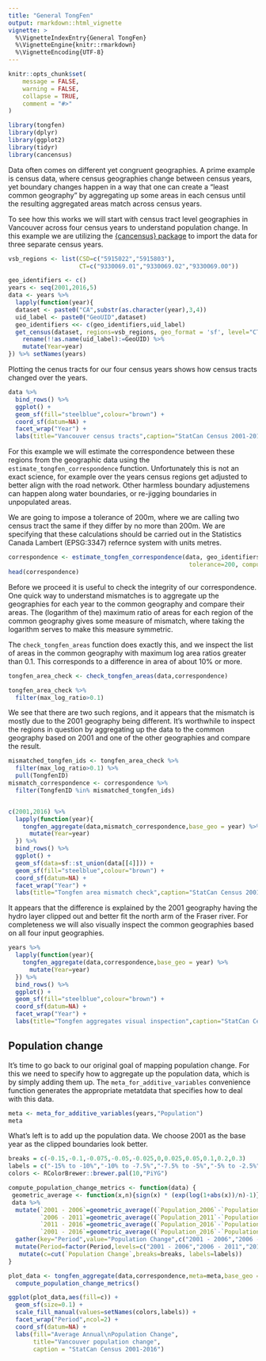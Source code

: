 ```yaml
---
title: "General TongFen"
output: rmarkdown::html_vignette
vignette: >
  %\VignetteIndexEntry{General TongFen}
  %\VignetteEngine{knitr::rmarkdown}
  %\VignetteEncoding{UTF-8}
---
```


```r
knitr::opts_chunk$set(
	message = FALSE,
	warning = FALSE,
	collapse = TRUE,
	comment = "#>"
)
```

```r
library(tongfen)
library(dplyr)
library(ggplot2)
library(tidyr)
library(cancensus)
```


Data often comes on different yet congruent geographies. A prime example is census data, where census geographies change between census years, yet boundary changes happen in a way that one can create a "least common geography" by aggregating up some areas in each census until the resulting aggregated areas match across census years.

To see how this works we will start with census tract level geographies in Vancouver across four census years to understand population change. In this example we are utilizing the [{cancensus} package](https://mountainmath.github.io/cancensus/index.html) to import the data for three separate census years.

```r
vsb_regions <- list(CSD=c("5915022","5915803"),
                    CT=c("9330069.01","9330069.02","9330069.00"))

geo_identifiers <- c()
years <- seq(2001,2016,5)
data <- years %>% 
  lapply(function(year){
  dataset <- paste0("CA",substr(as.character(year),3,4))
  uid_label <- paste0("GeoUID",dataset)
  geo_identifiers <<- c(geo_identifiers,uid_label)
  get_census(dataset, regions=vsb_regions, geo_format = 'sf', level="CT", quiet=TRUE) %>%
    rename(!!as.name(uid_label):=GeoUID) %>%
    mutate(Year=year)
}) %>% setNames(years)
```

Plotting the cenus tracts for our four census years shows how census tracts changed over the years.

```r
data %>%
  bind_rows() %>%
  ggplot() +
  geom_sf(fill="steelblue",colour="brown") +
  coord_sf(datum=NA) +
  facet_wrap("Year") +
  labs(title="Vancouver census tracts",caption="StatCan Census 2001-2016")
```

For this example we will estimate the correspondence between these regions from the geographic data using the `estimate_tongfen_correspondence` function. Unfortunately this is not an exact science, for example over the years census regions get adjusted to better align with the road network. Other harmless boundary adjustemens can happen along water boundaries, or re-jigging boundaries in unpopulated areas. 

We are going to impose a tolerance of 200m, where we are calling two census tract the same if they differ by no more than 200m. We are specifying that these calculations should be carried out in the Statistics Canada Lambert (EPSG:3347) refernce system with units metres.

```r
correspondence <- estimate_tongfen_correspondence(data, geo_identifiers,
                                                   tolerance=200, computation_crs=3347)
head(correspondence)
```

Before we proceed it is useful to check the integrity of our correspondence. One quick way to understand mismatches is to aggregate up the geographies for each year to the common geography and compare their areas. The (logarithm of the) maximum ratio of areas for each region of the common geography gives some measure of mismatch, where taking the logarithm serves to make this measure symmetric.

The `check_tongfen_areas` function does exactly this, and we inspect the list of areas in the common geography with maximum log area ratios greater than 0.1. This corresponds to a difference in area of about 10% or more.


```r
tongfen_area_check <- check_tongfen_areas(data,correspondence)

tongfen_area_check %>% 
  filter(max_log_ratio>0.1)
```

We see that there are two such regions, and it appears that the mismatch is mostly due to the 2001 geography being different. It's worthwhile to inspect the regions in question by aggregating up the data to the common geography based on 2001 and one of the other geographies and compare the result.

```r
mismatched_tongfen_ids <- tongfen_area_check %>%
  filter(max_log_ratio>0.1) %>% 
  pull(TongfenID)
mismatch_correspondence <- correspondence %>% 
  filter(TongfenID %in% mismatched_tongfen_ids)


c(2001,2016) %>% 
  lapply(function(year){
    tongfen_aggregate(data,mismatch_correspondence,base_geo = year) %>%
      mutate(Year=year)
  }) %>%
  bind_rows() %>%
  ggplot() +
  geom_sf(data=sf::st_union(data[[4]])) +
  geom_sf(fill="steelblue",colour="brown") +
  coord_sf(datum=NA) +
  facet_wrap("Year") +
  labs(title="Tongfen area mismatch check",caption="StatCan Census 2001-2016")
```

It appears that the difference is explained by the 2001 geography having the hydro layer clipped out and better fit the north arm of the Fraser river. For completeness we will also visually inspect the common geographies based on all four input geographies.


```r
years %>% 
  lapply(function(year){
    tongfen_aggregate(data,correspondence,base_geo = year) %>%
      mutate(Year=year)
  }) %>%
  bind_rows() %>%
  ggplot() +
  geom_sf(fill="steelblue",colour="brown") +
  coord_sf(datum=NA) +
  facet_wrap("Year") +
  labs(title="Tongfen aggregates visual inspection",caption="StatCan Census 2001-2016")
```

## Population change
It's time to go back to our original goal of mapping population change. For this we need to specify how to aggregate up the population data, which is by simply adding them up. The `meta_for_additive_variables` convenience function generates the appropriate metatdata that specifies how to deal with this data.

```r
meta <- meta_for_additive_variables(years,"Population")
meta
```


What's left is to add up the population data. We choose 2001 as the base year as the clipped boundaries look better.

```r
breaks = c(-0.15,-0.1,-0.075,-0.05,-0.025,0,0.025,0.05,0.1,0.2,0.3)
labels = c("-15% to -10%","-10% to -7.5%","-7.5% to -5%","-5% to -2.5%","-2.5% to 0%","0% to 2.5%","2.5% to 5%","5% to 10%","10% to 20%","20% to 30%")
colors <- RColorBrewer::brewer.pal(10,"PiYG")

compute_population_change_metrics <- function(data) {
 geometric_average <- function(x,n){sign(x) * (exp(log(1+abs(x))/n)-1)}
 data %>%
  mutate(`2001 - 2006`=geometric_average((`Population_2006`-`Population_2001`)/`Population_2001`,5),
         `2006 - 2011`=geometric_average((`Population_2011`-`Population_2006`)/`Population_2006`,5),
         `2011 - 2016`=geometric_average((`Population_2016`-`Population_2011`)/`Population_2011`,5),
         `2001 - 2016`=geometric_average((`Population_2016`-`Population_2001`)/`Population_2001`,15)) %>%
  gather(key="Period",value="Population Change",c("2001 - 2006","2006 - 2011","2011 - 2016","2001 - 2016")) %>%
  mutate(Period=factor(Period,levels=c("2001 - 2006","2006 - 2011","2011 - 2016","2001 - 2016"))) %>%
   mutate(c=cut(`Population Change`,breaks=breaks, labels=labels))
}
```

```r
plot_data <- tongfen_aggregate(data,correspondence,meta=meta,base_geo = "2001")  %>%
  compute_population_change_metrics()

ggplot(plot_data,aes(fill=c)) +
  geom_sf(size=0.1) +
  scale_fill_manual(values=setNames(colors,labels)) +
  facet_wrap("Period",ncol=2) +
  coord_sf(datum=NA) +
  labs(fill="Average Annual\nPopulation Change",
       title="Vancouver population change",
       caption = "StatCan Census 2001-2016")
```



